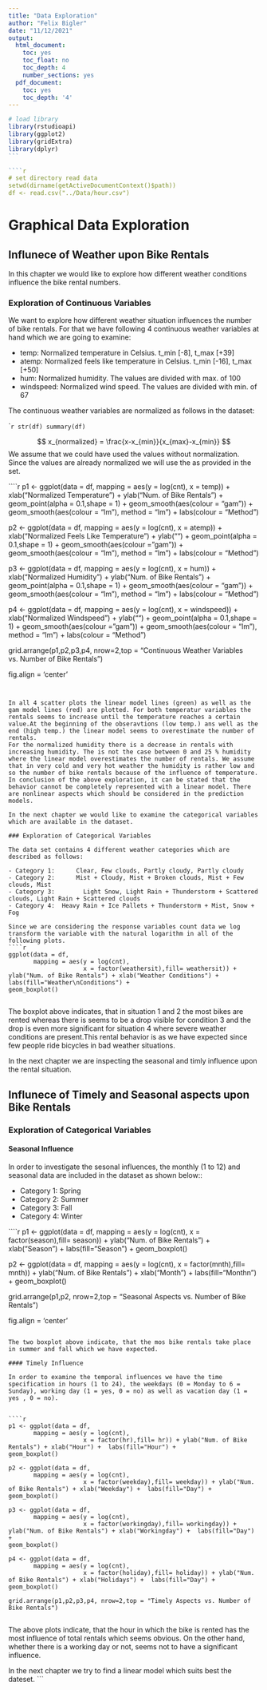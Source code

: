 ```yaml
---
title: "Data Exploration"
author: "Felix Bigler"
date: "11/12/2021"
output:
  html_document:
    toc: yes
    toc_float: no
    toc_depth: 4
    number_sections: yes
  pdf_document:
    toc: yes
    toc_depth: '4'
---
```


````r
# load library
library(rstudioapi)
library(ggplot2)
library(gridExtra)
library(dplyr)
```

````r
# set directory read data
setwd(dirname(getActiveDocumentContext()$path))
df <- read.csv("../Data/hour.csv")
`````
# Graphical Data Exploration

## Influnece of Weather upon Bike Rentals

In this chapter we would like to explore how different weather conditions influence the bike rental numbers.

### Exploration of Continuous Variables

We want to explore how different weather situation influences the number of bike rentals. For that we have following 4 continuous weather variables at hand which we are going to examine:

- temp:       Normalized temperature in Celsius. t_min [-8], t_max [+39]
- atemp:      Normalized feels like temperature in Celsius.  t_min [-16], t_max [+50]
- hum:        Normalized humidity. The values are divided with max. of 100 
- windspeed:  Normalized wind speed. The values are divided with min. of 67 

The continuous weather variables are normalized as follows in the dataset:

````r
  
str(df)
summary(df)
```

$$
x_{normalized} = \frac{x-x_{min}}{x_{max}-x_{min}}
$$
We assume that we could have used the values without normalization. Since the values are already normalized we will use the as provided in the set.

````r
  
p1 <-  ggplot(data = df,
         mapping = aes(y = log(cnt),
                     x = temp)) + xlab("Normalized Temperature") + ylab("Num. of Bike Rentals") + 
     geom_point(alpha = 0.1,shape = 1) +
     geom_smooth(aes(colour = "gam")) +
     geom_smooth(aes(colour = "lm"), method = "lm") +
     labs(colour = "Method")

p2 <- ggplot(data = df,
         mapping = aes(y = log(cnt),
                     x = atemp)) +  xlab("Normalized Feels Like Temperature") + ylab("") +
     geom_point(alpha = 0.1,shape = 1) +
     geom_smooth(aes(colour = "gam")) +
     geom_smooth(aes(colour = "lm"), method = "lm") +
     labs(colour = "Method")

p3 <- ggplot(data = df,
         mapping = aes(y = log(cnt),
                     x = hum)) + xlab("Normalized Humidity") + ylab("Num. of Bike Rentals") +
     geom_point(alpha = 0.1,shape = 1) +
     geom_smooth(aes(colour = "gam")) +
     geom_smooth(aes(colour = "lm"), method = "lm") +
     labs(colour = "Method")
 
p4 <- ggplot(data = df,
         mapping = aes(y = log(cnt),
                     x = windspeed)) + xlab("Normalized Windspeed") + ylab("") +
     geom_point(alpha = 0.1,shape = 1) +
     geom_smooth(aes(colour = "gam")) +
     geom_smooth(aes(colour = "lm"), method = "lm") +
     labs(colour = "Method")

grid.arrange(p1,p2,p3,p4, nrow=2,top = "Continuous Weather Variables vs. Number of Bike Rentals")

fig.align = 'center'

```


In all 4 scatter plots the linear model lines (green) as well as the gam model lines (red) are plotted. For both temperatur variables the rentals seems to increase until the temperature reaches a certain value.At the beginning of the obseravtions (low temp.) ans well as the end (high temp.) the linear model seems to overestimate the number of rentals.
For the normalized humidity there is a decrease in rentals with increasing humidity. The is not the case between 0 and 25 % humidity where the linear model overestimates the number of rentals. We assume that in very cold and very hot weather the humidity is rather low and so the number of bike rentals because of the influence of temperature.
In conclusion of the above exploration, it can be stated that the behavior cannot be completely represented with a linear model. There are nonlinear aspects which should be considered in the prediction models.

In the next chapter we would like to examine the categorical variables which are available in the dataset.

### Exploration of Categorical Variables

The data set contains 4 different weather categories which are described as follows:

- Category 1:      Clear, Few clouds, Partly cloudy, Partly cloudy
- Category 2:      Mist + Cloudy, Mist + Broken clouds, Mist + Few clouds, Mist
- Category 3:        Light Snow, Light Rain + Thunderstorm + Scattered clouds, Light Rain + Scattered clouds 
- Category 4:  Heavy Rain + Ice Pallets + Thunderstorm + Mist, Snow + Fog 

Since we are considering the response variables count data we log transform the variable with the natural logarithm in all of the following plots.
````r

ggplot(data = df,
       mapping = aes(y = log(cnt),
                     x = factor(weathersit),fill= weathersit)) + ylab("Num. of Bike Rentals") + xlab("Weather Conditions") +  labs(fill="Weather\nConditions") +
geom_boxplot() 


```

The boxplot above indicates, that in situation 1 and 2 the most bikes are rented whereas there is seems to be a drop visible  for condition 3 and the drop is even more significant for situation 4 where severe weather conditions are present.This rental behavior is as we have expected since few people ride bicycles in bad weather situations.

In the next chapter we are inspecting the seasonal and timly influence upon the rental situation.

## Influnece of Timely and Seasonal aspects upon Bike Rentals

### Exploration of Categorical Variables


#### Seasonal Influence 


In order to investigate the sesonal influences, the monthly (1 to 12) and seasonal data are included in the dataset as shown below::

- Category 1:      Spring
- Category 2:      Summer
- Category 3:      Fall
- Category 4:      Winter

````r

p1 <- ggplot(data = df,
       mapping = aes(y = log(cnt),
                     x = factor(season),fill= season)) + ylab("Num. of Bike Rentals") + xlab("Season") +  labs(fill="Season") +
geom_boxplot() 


p2 <- ggplot(data = df,
       mapping = aes(y = log(cnt),
                     x = factor(mnth),fill= mnth)) + ylab("Num. of Bike Rentals") + xlab("Month") +  labs(fill="Monthn") +
geom_boxplot()



grid.arrange(p1,p2, nrow=2,top = "Seasonal Aspects vs. Number of Bike Rentals")

fig.align = 'center'
```

The two boxplot above indicate, that the mos bike rentals take place in summer and fall which we have expected.

#### Timely Influence 

In order to examine the temporal influences we have the time specification in hours (1 to 24), the weekdays (0 = Monday to 6 = Sunday), working day (1 = yes, 0 = no) as well as vacation day (1 = yes , 0 = no).


````r

p1 <- ggplot(data = df,
       mapping = aes(y = log(cnt),
                     x = factor(hr),fill= hr)) + ylab("Num. of Bike Rentals") + xlab("Hour") +  labs(fill="Hour") +
geom_boxplot() 

p2 <- ggplot(data = df,
       mapping = aes(y = log(cnt),
                     x = factor(weekday),fill= weekday)) + ylab("Num. of Bike Rentals") + xlab("Weekday") +  labs(fill="Day") +
geom_boxplot()

p3 <- ggplot(data = df,
       mapping = aes(y = log(cnt),
                     x = factor(workingday),fill= workingday)) + ylab("Num. of Bike Rentals") + xlab("Workingday") +  labs(fill="Day") +
geom_boxplot() 

p4 <- ggplot(data = df,
       mapping = aes(y = log(cnt),
                     x = factor(holiday),fill= holiday)) + ylab("Num. of Bike Rentals") + xlab("Holidays") +  labs(fill="Day") +
geom_boxplot() 

grid.arrange(p1,p2,p3,p4, nrow=2,top = "Timely Aspects vs. Number of Bike Rentals")


```

The above plots indicate, that the hour in which the bike is rented has the most influence of total rentals which seems obvious. On the other hand, whether there is a working day or not, seems not to have a significant influence.


In the next chapter we try to find a linear model which suits best the dateset.
```








